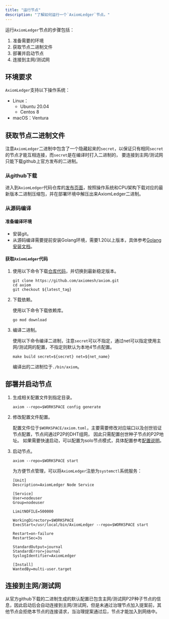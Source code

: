 ```yaml
---
title: "运行节点"
description: "了解如何运行一个`AxiomLedger`节点。"
---
```


运行`AxiomLedger`节点的步骤包括：
1. 准备需要的环境
2. 获取节点二进制文件
3. 部署并启动节点
4. 连接到主网/测试网

## 环境要求
`AxiomLedger`支持以下操作系统：
- Linux：
    - Ubuntu 20.04
    - Centos 8
- macOS：Ventura

## 获取节点二进制文件
注意`AxiomLedger`二进制中包含了一个隐藏起来的`secret`，以保证只有相同`secret`的节点才能互相连接，而`secret`是在编译时打入二进制的，
要连接到主网/测试网只能下载github上官方发布的二进制。

### 从github下载
进入到`AxiomLedger`代码仓库的[发布页面](https://github.com/axiomesh/axiom/releases)，按照操作系统和CPU架构下载对应的最新版本二进制压缩包，并在部署环境中解压出来AxiomLedger二进制。

### 从源码编译
#### 准备编译环境
- 安装git。
- 从源码编译需要提前安装Golang环境，需要1.20以上版本，具体参考[Golang安装文档](https://go.dev/doc/install)。

#### 获取`AxiomLedger`代码
1. 使用以下命令下载[仓库代码](https://github.com/axiomesh/axiom)，并切换到最新稳定版本。

    ```shell
    git clone https://github.com/axiomesh/axiom.git
    cd axiom
    git checkout ${latest_tag}
    ```

2. 下载依赖。

    使用以下命令下载依赖库。
    ```shell
    go mod download
    ```

3. 编译二进制。

    使用以下命令编译二进制，注意`secret`可以不指定，通过net可以指定使用主网/测试网的配置，不指定则默认为本地4节点配置。
    ```shell
    make build secret=${secret} net=${net_name}
    ```
    编译出的二进制位于`./bin/axiom`。


## 部署并启动节点
1. 生成相关配置文件到指定目录。

    ```shell
    axiom --repo=$WORKSPACE config generate
    ```

2. 修改配置文件配置。

    配置文件位于`$WORKSPACE/axiom.toml`，主要需要修改对应端口以及创世验证节点配置，节点间通过P2P的DHT组网，
    因此只需配置创世种子节点的P2P地址。
    如果需要快速启动，可以配置为solo节点模式，具体配置参考[配置说明]()。

3. 启动节点。

    ```shell
    axiom --repo=$WORKSPACE start
    ```
    为方便节点管理，可以将`AxiomLedger`注册为`systemctl`系统服务：
    ```shell
    [Unit]
    Description=AxiomLedger Node Service

    [Service]
    User=nodeuser
    Group=nodeuser

    LimitNOFILE=500000

    WorkingDirectory=$WORKSPACE
    ExecStart=/usr/local/bin/AxiomLedger --repo=$WORKSPACE start

    Restart=on-failure
    RestartSec=3s

    StandardOutput=journal
    StandardError=journal
    SyslogIdentifier=AxiomLedger

    [Install]
    WantedBy=multi-user.target
    ```

## 连接到主网/测试网
从官方github下载的二进制生成的默认配置已包含主网/测试网P2P种子节点的信息，因此启动后会自动连接到主网/测试网，但是未通过治理节点加入提案前，其他节点会拒绝本节点的连接请求，当治理提案通过后，节点才能加入到网络中。
